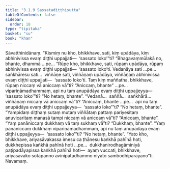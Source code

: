 ```yaml
---
title: "3.1.9 Sassatadiṭṭhisutta"
tableOfContents: false
sidebar:
  order: 18
type: "tipitaka"
basket: "su"
book: "khan"
---
```



<DynamicBreadcrumb />

<Division number="214" book="khan">

<Paragraph number="948" book="khan">
Sāvatthinidānaṃ. “Kismiṃ nu kho, bhikkhave, sati, kiṃ upādāya, kiṃ abhinivissa evaṃ diṭṭhi uppajjati—  ‘sassato loko’”ti? “Bhagavaṃmūlakā no, bhante, dhammā …pe…
</Paragraph>

<Paragraph number="949" book="khan">
“Rūpe kho, bhikkhave, sati, rūpaṃ upādāya, rūpaṃ abhinivissa evaṃ diṭṭhi uppajjati—  ‘sassato loko’ti. Vedanāya sati …pe…  saṅkhāresu sati…  viññāṇe sati, viññāṇaṃ upādāya, viññāṇaṃ abhinivissa evaṃ diṭṭhi uppajjati—  ‘sassato loko’ti.
</Paragraph>

<Paragraph number="950" book="khan">
Taṃ kiṃ maññatha, bhikkhave, rūpaṃ niccaṃ vā aniccaṃ vā”ti? “Aniccaṃ, bhante” …pe…  vipariṇāmadhammaṃ, api nu taṃ anupādāya evaṃ diṭṭhi uppajjeyya—  ‘sassato loko’”ti? “No hetaṃ, bhante”. “Vedanā…  saññā…  saṅkhārā…  viññāṇaṃ niccaṃ vā aniccaṃ vā”ti? “Aniccaṃ, bhante …pe…  api nu taṃ anupādāya evaṃ diṭṭhi uppajjeyya—  ‘sassato loko’”ti? “No hetaṃ, bhante”. “Yampidaṃ diṭṭhaṃ sutaṃ mutaṃ viññātaṃ pattaṃ pariyesitaṃ anuvicaritaṃ manasā tampi niccaṃ vā aniccaṃ vā”ti? “Aniccaṃ, bhante”. “Yaṃ panāniccaṃ dukkhaṃ vā taṃ sukhaṃ vā”ti? “Dukkhaṃ, bhante”. “Yaṃ panāniccaṃ dukkhaṃ vipariṇāmadhammaṃ, api nu taṃ anupādāya evaṃ diṭṭhi uppajjeyya—  ‘sassato loko’”ti? “No hetaṃ, bhante”.
</Paragraph>

<Paragraph number="951" book="khan">
“Yato kho, bhikkhave, ariyasāvakassa imesu ca ṭhānesu kaṅkhā pahīnā hoti, dukkhepissa kaṅkhā pahīnā hoti …pe…  dukkhanirodhagāminiyā paṭipadāyapissa kaṅkhā pahīnā hoti—  ayaṃ vuccati, bhikkhave, ariyasāvako sotāpanno avinipātadhammo niyato sambodhiparāyano”ti.

</Paragraph>
</Division>

<Paragraph number="952" type="center" book="khan">
Navamaṃ.
</Paragraph>